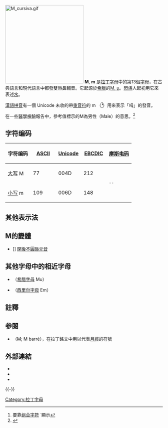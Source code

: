 {{About|[[拉丁字母|拉丁字母]]中的第13個[[字母|字母]]}}{{Infobox Latin common|uc=M|lc=m|uuc=004D|ulc=006D|auc=77|alc=109|corrgrk=[[μ|μ]]|corrarab=[[ﻡ|ﻡ]]|corrcyr=[[м|м]]|corrarm=[[մ|մ]]|corrgeo=[[მ|მ]]|corrheb=[[מ|מ]]|corrph=[[File:Phoenician_mem.png|20px]]|lasound=ɛm|ensound=ɛm|desound=ɛm|frsound=ɛm|essound='eme|pysound=ɛm}}
[[File:M_cursiva.gif|250px]]
'''M''', '''m''' 是[[拉丁字母|拉丁字母]]中的第13個[[字母|字母]]，在古典語言和現代語言中都發雙唇鼻輔音。它起源於[[希臘|希臘]]的[[Μ|Μ, μ]]。[[閃族|閃族]]人起初用它來表述[[水|水]]。

[[漢語拼音|漢語拼音]]有一個 Unicode 未收的帶[[重音符|重音符]]的 m （{{Unicode|m}}̀<ref>要靠[[组合字符|组合字符]] {{Unicode|m}}&#x300; 顯示</ref>）用來表示「呣」的發音。

在一些[[醫學檢驗|醫學檢驗]]報告中，參考值標示的M為男性（Male）的意思。<ref name="戴德森醫療財團法人嘉義基督教醫院">{{cite web | title=檢驗項目查詢 | website=戴德森醫療財團法人嘉義基督教醫院 | url=http://www.cych.org.tw/lab/6_%E9%A0%85%E7%9B%AE%E6%9F%A5%E8%A9%A2/find.asp?sh1=26115 | language=zh | access-date=2018-11-17 | archive-url=https://web.archive.org/web/20181117233405/http://www.cych.org.tw/lab/6_%E9%A0%85%E7%9B%AE%E6%9F%A5%E8%A9%A2/find.asp?sh1=26115 | archive-date=2018-11-17 | dead-url=yes }}</ref>

== 字符编码 ==
{| class="wikitable" style="text-align: center;"
!width="20%"|字符编码!!width="20%"|[[ASCII|ASCII]]!!width="20%"|[[Unicode|Unicode]]!!width="20%"|[[EBCDIC|EBCDIC]]!!width="20%"|[[摩斯电码|摩斯电码]]
|-
|[[大写字母|大写]] M||77||004D||212||rowspan="2"|<code>--</code>
|-
|[[小写字母|小写]] m||109||006D||148
|}

== 其他表示法 ==
{{Letter other reps
|NATO=Mike
|Morse=––
|Character=M
|Braille=⠍
}}

== M的變體 ==
* [{{IPA|ɯ}}] [[閉後不圓唇元音|閉後不圓唇元音]]

==其他字母中的相近字母 ==
* {{lang|el|[[Μ|Μμ]]}}（[[希腊字母|希腊字母]] Mu）
* {{lang|ru|[[М|Мм]]}}（[[西里尔字母|西里尔字母]] Em）

==註釋==
{{reflist}}

== 参閱 ==
*{{link-fr|M (附加橫筆劃)|M barré}}（<s>M</s>; M barré），在拉丁銘文中用以代表[[月經|月經]]的符號

==外部連結==
*{{Commons-inline|M}}
*{{Wiktionary-inline|M}}
*{{Wiktionary-inline|m}}
{{-}}
{{Latin alphabet|state=collapsed}}

[[Category:拉丁字母|Category:拉丁字母]]